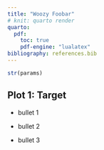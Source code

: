 ```yaml
---
title: "Woozy Foobar"
# knit: quarto render
quarto:
  pdf:
    toc: true
    pdf-engine: "lualatex"
bibliography: references.bib
---
```


```r
str(params)
```

## Plot 1: Target

-   bullet 1

-   bullet 2

-   bullet 3
